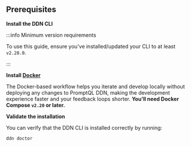 
## Prerequisites

**Install the DDN CLI**

:::info Minimum version requirements

To use this guide, ensure you've installed/updated your CLI to at least `v2.28.0`.

:::

<InstallTheCli />

**Install [Docker](https://docs.docker.com/engine/install/)**

The Docker-based workflow helps you iterate and develop locally without deploying any changes to PromptQL DDN, making
the development experience faster and your feedback loops shorter. **You'll need Docker Compose `v2.20` or later.**

**Validate the installation**

You can verify that the DDN CLI is installed correctly by running:

```ddn
ddn doctor
```
